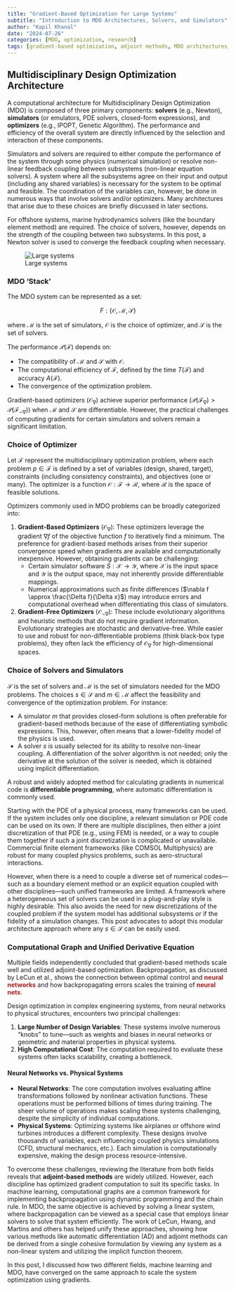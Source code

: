 ```yaml
---
title: "Gradient-Based Optimization for Large Systems"
subtitle: "Introduction to MDO Architectures, Solvers, and Simulators"
author: "Kapil Khanal"
date: "2024-07-26"
categories: [MDO, optimization, research]
tags: [gradient-based optimization, adjoint methods, MDO architectures, automatic differentiation]
---
```


## Multidisciplinary Design Optimization Architecture

A computational architecture for Multidisciplinary Design Optimization (MDO) is composed of three primary components: **solvers** (e.g., Newton), **simulators** (or emulators, PDE solvers, closed-form expressions), and **optimizers** (e.g., IPOPT, Genetic Algorithm). The performance and efficiency of the overall system are directly influenced by the selection and interaction of these components.

Simulators and solvers are required to either compute the performance of the system through some physics (numerical simulation) or resolve non-linear feedback coupling between subsystems (non-linear equation solvers). A system where all the subsystems agree on their input and output (including any shared variables) is necessary for the system to be optimal and feasible. The coordination of the variables can, however, be done in numerous ways that involve solvers and/or optimizers. Many architectures that arise due to these choices are briefly discussed in later sections.

For offshore systems, marine hydrodynamics solvers (like the boundary element method) are required. The choice of solvers, however, depends on the strength of the coupling between two subsystems. In this post, a Newton solver is used to converge the feedback coupling when necessary.

![Large systems](./coupled_uncoupled.png)



### MDO 'Stack'

The MDO system can be represented as a set:

$$F:\{\mathcal{O}, \mathcal{M}, \mathcal{S}\}$$

where $\mathcal{M}$ is the set of simulators, $\mathcal{O}$ is the choice of optimizer, and $\mathcal{S}$ is the set of solvers.

The performance $\mathcal{P}(\mathcal{F})$ depends on:

- The compatibility of $\mathcal{M}$ and $\mathcal{S}$ with $\mathcal{O}$.
- The computational efficiency of $\mathcal{F}$, defined by the time $T(\mathcal{F})$ and accuracy $A(\mathcal{F})$.
- The convergence of the optimization problem.

Gradient-based optimizers ($\mathcal{O}_{\nabla}$) achieve superior performance ($\mathcal{P}(\mathcal{F}_{\nabla}) > \mathcal{P}(\mathcal{F}_{\neg \nabla})$) when $\mathcal{M}$ and $\mathcal{S}$ are differentiable. However, the practical challenges of computing gradients for certain simulators and solvers remain a significant limitation.

### Choice of Optimizer

Let $\mathcal{F}$ represent the multidisciplinary optimization problem, where each problem $p \in \mathcal{F}$ is defined by a set of variables (design, shared, target), constraints (including consistency constraints), and objectives (one or many). The optimizer is a function $\mathcal{O}: \mathcal{F} \to \mathcal{R}$, where $\mathcal{R}$ is the space of feasible solutions.

Optimizers commonly used in MDO problems can be broadly categorized into:

1.  **Gradient-Based Optimizers** ($\mathcal{O}_{\nabla}$): These optimizers leverage the gradient $\nabla f$ of the objective function $f$ to iteratively find a minimum. The preference for gradient-based methods arises from their superior convergence speed when gradients are available and computationally inexpensive. However, obtaining gradients can be challenging:
    - Certain simulator software $S: \mathcal{X} \to \mathcal{Y}$, where $\mathcal{X}$ is the input space and $\mathcal{Y}$ is the output space, may not inherently provide differentiable mappings.
    - Numerical approximations such as finite differences ($\nabla f \approx \frac{\Delta f}{\Delta x}$) may introduce errors and computational overhead when differentiating this class of simulators.

2.  **Gradient-Free Optimizers** ($\mathcal{O}_{\neg \nabla}$): These include evolutionary algorithms and heuristic methods that do not require gradient information. Evolutionary strategies are stochastic and derivative-free. While easier to use and robust for non-differentiable problems (think black-box type problems), they often lack the efficiency of $\mathcal{O}_{\nabla}$ for high-dimensional spaces.

### Choice of Solvers and Simulators

$\mathcal{S}$ is the set of solvers and $\mathcal{M}$ is the set of simulators needed for the MDO problems. The choices $s \in \mathcal{S}$ and $m \in \mathcal{M}$ affect the feasibility and convergence of the optimization problem. For instance:

- A simulator $m$ that provides closed-form solutions is often preferable for gradient-based methods because of the ease of differentiating symbolic expressions. This, however, often means that a lower-fidelity model of the physics is used.
- A solver $s$ is usually selected for its ability to resolve non-linear coupling. A differentiation of the solver algorithm is not needed; only the derivative at the solution of the solver is needed, which is obtained using implicit differentiation.

A robust and widely adopted method for calculating gradients in numerical code is **differentiable programming**, where automatic differentiation is commonly used.

Starting with the PDE of a physical process, many frameworks can be used. If the system includes only one discipline, a relevant simulation or PDE code can be used on its own. If there are multiple disciplines, then either a joint discretization of that PDE (e.g., using FEM) is needed, or a way to couple them together if such a joint discretization is complicated or unavailable. Commercial finite element frameworks (like COMSOL Multiphysics) are robust for many coupled physics problems, such as aero-structural interactions.

However, when there is a need to couple a diverse set of numerical codes—such as a boundary element method or an explicit equation coupled with other disciplines—such unified frameworks are limited. A framework where a heterogeneous set of solvers can be used in a plug-and-play style is highly desirable. This also avoids the need for new discretizations of the coupled problem if the system model has additional subsystems or if the fidelity of a simulation changes. This post advocates to adopt this modular architecture approach where any $s \in \mathcal{S}$ can be easily used.

### Computational Graph and Unified Derivative Equation

Multiple fields independently concluded that gradient-based methods scale well and utilized adjoint-based optimization. Backpropagation, as discussed by LeCun et al., shows the connection between optimal control and <span style="color: #B31B1B;">**neural networks**</span> and how backpropagating errors scales the training of <span style="color: #B31B1B;">**neural nets**</span>.

Design optimization in complex engineering systems, from neural networks to physical structures, encounters two principal challenges:

1.  **Large Number of Design Variables**: These systems involve numerous "knobs" to tune—such as weights and biases in neural networks or geometric and material properties in physical systems.
2.  **High Computational Cost**: The computation required to evaluate these systems often lacks scalability, creating a bottleneck.

#### Neural Networks vs. Physical Systems

-   **Neural Networks**: The core computation involves evaluating affine transformations followed by nonlinear activation functions. These operations must be performed billions of times during training. The sheer volume of operations makes scaling these systems challenging, despite the simplicity of individual computations.
-   **Physical Systems**: Optimizing systems like airplanes or offshore wind turbines introduces a different complexity. These designs involve thousands of variables, each influencing coupled physics simulations (CFD, structural mechanics, etc.). Each simulation is computationally expensive, making the design process resource-intensive.

To overcome these challenges, reviewing the literature from both fields reveals that **adjoint-based methods** are widely utilized. However, each discipline has optimized gradient computation to suit its specific tasks. In machine learning, computational graphs are a common framework for implementing backpropagation using dynamic programming and the chain rule. In MDO, the same objective is achieved by solving a linear system, where backpropagation can be viewed as a special case that employs linear solvers to solve that system efficiently. The work of LeCun, Hwang, and Martins and others has helped unify these approaches, showing how various methods like automatic differentiation (AD) and adjoint methods can be derived from a single cohesive formulation by viewing any system as a non-linear system and utilizing the implicit function theorem.

In this post, I discussed how two different fields, machine learning and MDO, have converged on the same approach to scale the system optimization using gradients.

<!-- ### MDO Architectures for Offshore Systems

A comparison between monolithic and distributed optimization architectures is performed in this section. Among many, the two most common architectures, Multidisciplinary Feasible (MDF) and Collaborative Optimization (CO), are used to showcase how these architectures could be adopted for the design optimization of offshore structures.  -->